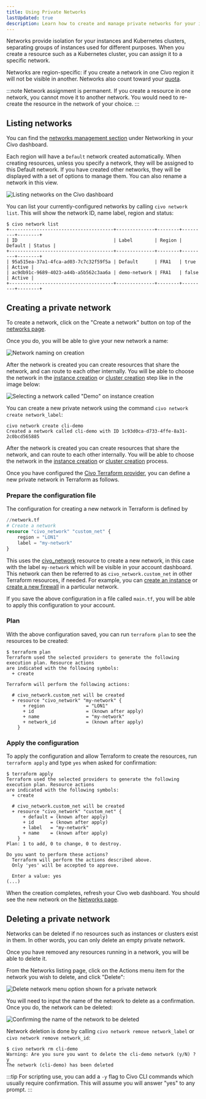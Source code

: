 ```yaml
---
title: Using Private Networks
lastUpdated: true
description: Learn how to create and manage private networks for your instances and Kubernetes clusters on Civo. Instructions using Civo Dashboard, CLI, and Terraform.
---
```



Networks provide isolation for your instances and Kubernetes clusters, separating groups of instances used for different purposes. When you create a resource such as a Kubernetes cluster, you can assign it to a specific network.

Networks are region-specific: if you create a network in one Civo region it will not be visible in another. Networks also count toward your [quota](/account/quota/).

:::note
Network assignment is permanent. If you create a resource in one network, you cannot move it to another network. You would need to re-create the resource in the network of your choice.
:::

## Listing networks

<Tabs groupId="list-networks">
<TabItem value="dashboard" label="Dashboard">

You can find the [networks management section](https://dashboard.civo.com/networks) under Networking in your Civo dashboard.

Each region will have a `Default` network created automatically. When creating resources, unless you specify a network, they will be assigned to this Default network. If you have created other networks, they will be displayed with a set of options to manage them. You can also rename a network in this view.

![Listing networks on the Civo dashboard](images/dashboard-list-networks.png)
</TabItem>

<TabItem value="cli" label="Civo CLI">

You can list your currently-configured networks by calling `civo network list`. This will show the network ID, name label, region and status:

```console
$ civo network list
+--------------------------------------+--------------+--------+---------+--------+
| ID                                   | Label        | Region | Default | Status |
+--------------------------------------+--------------+--------+---------+--------+
| 95a515ea-37a1-4fca-ad03-7c7c32f59f5a | Default      | FRA1   | true    | Active |
| ac9db91c-9689-4023-a44b-a5b562c3aa6a | demo-network | FRA1   | false   | Active |
+--------------------------------------+--------------+--------+---------+--------+
```

</TabItem>
</Tabs>

## Creating a private network

<Tabs groupId="create-network">

<TabItem value="dashboard" label="Dashboard">

To create a network, click on the "Create a network" button on top of the [networks page](https://dashboard.civo.com/networks).

Once you do, you will be able to give your new network a name:

![Network naming on creation](images/create-network.png)

After the network is created you can create resources that share the network, and can route to each other internally. You will be able to choose the network in the [instance creation](/compute/create-an-instance/) or [cluster creation](/kubernetes/create-a-cluster/) step like in the image below:

![Selecting a network called "Demo" on instance creation](images/choose-network.png)

</TabItem>

<TabItem value="cli" label="Civo CLI">

You can create a new private network using the command `civo network create network_label`:

```console
civo network create cli-demo
Created a network called cli-demo with ID 1c93d0ca-d733-4ffe-8a31-2c0bcd565885
```

After the network is created you can create resources that share the network, and can route to each other internally. You will be able to choose the network in the [instance creation](/compute/create-an-instance/) or [cluster creation](/kubernetes/create-a-cluster/) process.

</TabItem>

<TabItem value="terraform" label="Terraform">

Once you have configured the [Civo Terraform provider](/overview/terraform/), you can define a new private network in Terraform as follows.

### Prepare the configuration file

The configuration for creating a new network in Terraform is defined by

```terraform
//network.tf
# Create a network
resource "civo_network" "custom_net" {
    region = "LON1"
    label = "my-network"
}
```


This uses the [civo_network](https://registry.terraform.io/providers/civo/civo/latest/docs/resources/network) resource to create a new network, in this case with the label `my-network` which will be visible in your account dashboard. This network can then be referred to as `civo_network.custom_net` in other Terraform resources, if needed. For example, you can [create an instance](/compute/create-an-instance/) or [create a new firewall](/networking/firewalls/) in a particular network.

If you save the above configuration in a file called `main.tf`, you will be able to apply this configuration to your account.
### Plan

With the above configuration saved, you can run `terraform plan` to see the resources to be created:

```console
$ terraform plan
Terraform used the selected providers to generate the following execution plan. Resource actions
are indicated with the following symbols:
  + create

Terraform will perform the following actions:

  # civo_network.custom_net will be created
  + resource "civo_network" "my-network" {
      + region               = "LON1"
      + id                   = (known after apply)
      + name                 = "my-network"
      + network_id           = (known after apply)
    }
```

### Apply the configuration

To apply the configuration and allow Terraform to create the resources, run `terraform apply` and type `yes` when asked for confirmation:

```console
$ terraform apply
Terraform used the selected providers to generate the following execution plan. Resource actions
are indicated with the following symbols:
  + create

  # civo_network.custom_net will be created
  + resource "civo_network" "custom_net" {
      + default = (known after apply)
      + id      = (known after apply)
      + label   = "my-network"
      + name    = (known after apply)
    }
Plan: 1 to add, 0 to change, 0 to destroy.

Do you want to perform these actions?
  Terraform will perform the actions described above.
  Only 'yes' will be accepted to approve.

  Enter a value: yes
(...)
```

When the creation completes, refresh your Civo web dashboard. You should see the new network on the [Networks page](https://dashboard.civo.com/networks).
</TabItem>

</Tabs>

## Deleting a private network

Networks can be deleted if no resources such as instances or clusters exist in them. In other words, you can only delete an empty private network.

Once you have removed any resources running in a network, you will be able to delete it.

<Tabs groupId="delete-network">

<TabItem value="dashboard" label="Dashboard">

From the Networks listing page, click on the Actions menu item for the network you wish to delete, and click "Delete":

![Delete network menu option shown for a private network](images/delete-network-menu.png)

You will need to input the name of the network to delete as a confirmation. Once you do, the network can be deleted:

![Confirming the name of the network to be deleted](images/delete-network-confirmation.png)

</TabItem>

<TabItem value="cli" label="Civo CLI">

Network deletion is done by calling `civo network remove network_label` or `civo network remove network_id`:

```console
$ civo network rm cli-demo
Warning: Are you sure you want to delete the cli-demo network (y/N) ? y
The network (cli-demo) has been deleted
```

:::tip
For scripting use, you can add a `-y` flag to Civo CLI commands which usually require confirmation. This will assume you will answer "yes" to any prompt.
:::

</TabItem>
</Tabs>
